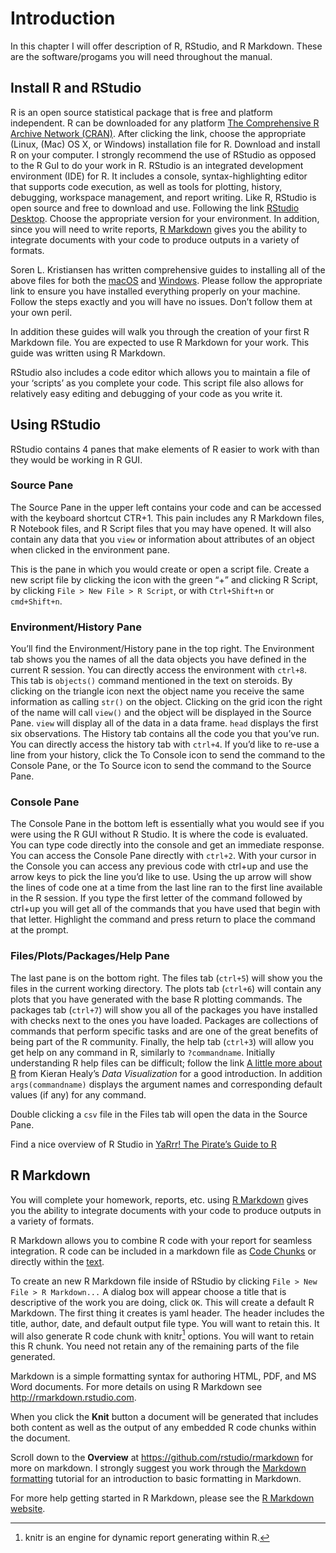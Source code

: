 # Introduction {#intro}

In this chapter I will offer description of R, RStudio, and R Markdown. These are the software/progams you will need throughout the manual. 

## Install R and RStudio

R is an open source statistical package that is free and platform independent.  R can be downloaded for any platform [The Comprehensive R Archive Network (CRAN)](https://cran.r-project.org).   After clicking the link, choose the appropriate (Linux, (Mac) OS X, or Windows) installation file for R. Download and install R on your computer.  I strongly recommend the use of RStudio as opposed to the R GuI to do your work in R.  RStudio is an integrated development environment (IDE) for R.  It includes a console, syntax-highlighting editor that supports code execution, as well as tools for plotting, history, debugging, workspace management, and report writing.  Like R, RStudio is open source and free to download and use.  Following the link [RStudio Desktop](https://www.rstudio.com/products/rstudio/download/#download).  Choose the appropriate version for your environment.    In addition, since you will need to write reports, [R Markdown](https://bookdown.org/yihui/rmarkdown/) gives you the ability to integrate documents with your code to produce outputs in a variety of formats.  

Soren L. Kristiansen has written comprehensive guides to installing all of the above files for both the [macOS](https://medium.com/@sorenlind/create-pdf-reports-using-r-r-markdown-latex-and-knitr-on-macos-high-sierra-e7b5705c9fd) and [Windows](https://medium.com/@sorenlind/create-pdf-reports-using-r-r-markdown-latex-and-knitr-on-windows-10-952b0c48bfa9).  Please follow the appropriate link to ensure you have installed everything properly on your machine.  Follow the steps exactly and you will have no issues. Don't follow them at your own peril.

In addition these guides will walk you through the creation of your first R Markdown file.  You are expected to use R Markdown for your work.  This guide was written using R Markdown.

RStudio also includes a code editor which allows you to maintain a file of your 'scripts' as you complete your code.  This script file also allows for relatively easy editing and debugging of your code as you write it.  

## Using RStudio

RStudio contains 4 panes that make elements of R easier to work with than they would be working in R GUI. 

### Source Pane

The Source Pane in the upper left contains your code and can be accessed with the keyboard shortcut CTR+1.  This pain includes any R Markdown files, R Notebook files, and R Script files that you may have opened.  It will also contain any data that you `view` or information about attributes of an object when clicked in the environment pane.

This is the pane in which you would create or open a script file.  Create a new script file by clicking the icon with the green "+" and clicking R Script, by clicking `File > New File > R Script`, or with `Ctrl+Shift+n` or `cmd+Shift+n`.  

### Environment/History Pane

You'll find the Environment/History pane in the top right.  The Environment tab shows you the names of all the data objects you have defined in the current R session.  You can directly access the environment with `ctrl+8`. This tab is `objects()` command mentioned in the text on steroids. By clicking on the triangle icon next the object name you receive the same information as calling `str()` on the object. Clicking on the grid icon the right of the name will call `view()` and the object will be displayed in the Source Pane.  `view` will display all of the data in a data frame.  `head` displays the first six observations.  The History tab contains all the code you that you've run.  You can directly access the history tab with `ctrl+4`.  If you'd like to re-use a line from your history, click the To Console icon to send the command to the Console Pane, or the To Source icon to send the command to the Source Pane.  


### Console Pane

The Console Pane in the bottom left is essentially what you would see if you were using the R GUI without R Studio.  It is where the code is evaluated.  You can type code directly into the console and get an immediate response.  You can access the Console Pane directly with `ctrl+2`.  With your cursor in the Console you can access any previous code with ctrl+up and use the arrow keys to pick the line you'd like to use.  Using the up arrow will show the lines of code one at a time from the last line ran to the first line available in the R session. If you type the first letter of the command followed by ctrl+up you will get all of the commands that you have used that begin with that letter.  Highlight the command and press return to place the command at the prompt.

### Files/Plots/Packages/Help Pane

The last pane is on the bottom right.  The files tab (`ctrl+5`) will show you the files in the current working directory.  The plots tab (`ctrl+6`) will contain any plots that you have generated with the base R plotting commands. The packages tab (`ctrl+7`) will show you all of the packages you have installed with checks next to the ones you have loaded.  Packages are collections of commands that perform specific tasks and are one of the great benefits of being part of the R community.  Finally, the help tab (`ctrl+3`) will allow you get help on any command in R, similarly to `?commandname`.  Initially understanding R help files can be difficult; follow the link [A little more about R](https://socviz.co/appendix.html#a-little-more-about-r) from Kieran Healy's *Data Visualization* for a good introduction.  In addition `args(commandname)` displays the argument names and corresponding default values (if any) for any command.  

Double clicking a `csv` file in the Files tab will open the data in the Source Pane.

Find a nice overview of R Studio in [YaRrr! The Pirate's Guide to R](https://bookdown.org/ndphillips/YaRrr/started.html)

## R Markdown

You will complete your homework, reports, etc. using [R Markdown](https://bookdown.org/yihui/rmarkdown/) gives you the ability to integrate documents with your code to produce outputs in a variety of formats.  

R Markdown allows you to combine R code with your report for seamless integration.  R code can be included in a markdown file as [Code Chunks](https://rmarkdown.rstudio.com/lesson-3.html) or directly within the [text](https://rmarkdown.rstudio.com/lesson-4.html).

To create an new R Markdown file inside of RStudio by clicking `File > New File > R Markdown...` A dialog box will appear choose a title that is descriptive of the work you are doing, click `OK`. This will create a default R Markdown.  The first thing it creates is yaml header.  The header includes the title, author, date, and default output file type.  You will want to retain this.  It will also generate R code chunk with knitr^[knitr is an engine for dynamic report generating within R.] options.  You will want to retain this R chunk.  You need not retain any of the remaining parts of the file generated.

Markdown is a simple formatting syntax for authoring HTML, PDF, and MS Word documents. For more details on using R Markdown see <http://rmarkdown.rstudio.com>.

When you click the **Knit** button a document will be generated that includes both content as well as the output of any embedded R code chunks within the document. 

Scroll down to the **Overview** at <https://github.com/rstudio/rmarkdown> for more on markdown.  I strongly suggest you work through the [Markdown formatting](https://www.markdowntutorial.com/) tutorial for an introduction to basic formatting in Markdown.

For more help getting started in R Markdown, please see the [R Markdown website](https://rmarkdown.rstudio.com/lesson-1.html).
